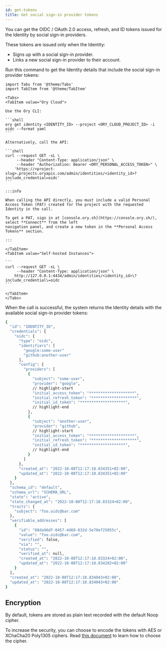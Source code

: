 ```yaml
---
id: get-tokens
title: Get social sign-in provider tokens
---
```


You can get the OIDC / OAuth 2.0 access, refresh, and ID tokens issued for the Identity by social sign-in providers.

These tokens are issued only when the Identity:

- Signs up with a social sign-in provider.
- Links a new social sign-in provider to their account.

Run this command to get the Identity details that include the social sign-in provider tokens:

````mdx-code-block
import Tabs from '@theme/Tabs'
import TabItem from '@theme/TabItem'

<Tabs>
<TabItem value="Ory Cloud">

Use the Ory CLI:

```shell
ory get identity <IDENTITY_ID> --project <ORY_CLOUD_PROJECT_ID> -i oidc --format yaml
```

Alternatively, call the API:

```shell
curl --request GET -sL \
     --header "Content-Type: application/json" \
     --header "Authorization: Bearer <ORY_PERSONAL_ACCESS_TOKEN>" \
    'https://<project-slug>.projects.oryapis.com/admin/identities/<identity_id>?include_credential=oidc'
```

:::info

When calling the API directly, you must include a valid Personal Access Token (PAT) created for the project with the requested
Identity in the call.

To get a PAT, sign in at [console.ory.sh](https://console.ory.sh/), select **Connect** from the left
navigation panel, and create a new token in the **Personal Access Tokens** section.

:::

</TabItem>
<TabItem value="Self-hosted Instances">

```
curl --request GET -sL \
     --header "Content-Type: application/json" \
    http://127.0.0.1:4434/admin/identities/<identity_id>\?include_credential\=oidc
```

</TabItem>
</Tabs>
````

When the call is successful, the system returns the Identity details with the available social sign-in provider tokens:

```sh
{
  "id": "IDENTITY_ID",
  "credentials": {
    "oidc": {
      "type": "oidc",
      "identifiers": [
        "google:some-user"
        "github:another-user"
      ],
      "config": {
        "providers": [
          {
            "subject": "some-user",
            "provider": "google",
            // highlight-start
            "initial_access_token": "********************",
            "initial_refresh_token": "********************",
            "initial_id_token": "********************",
            // highlight-end
          },
          {
            "subject": "another-user",
            "provider": "github",
            // highlight-start
            "initial_access_token": "********************",
            "initial_refresh_token": "********************",
            "initial_id_token": "********************",
            // highlight-end
          }
        ]
      },
      "created_at": "2022-10-08T12:17:18.834351+02:00",
      "updated_at": "2022-10-08T12:17:18.834351+02:00"
    }
  },
  "schema_id": "default",
  "schema_url": "SCHEMA_URL",
  "state": "active",
  "state_changed_at": "2022-10-08T12:17:18.83324+02:00",
  "traits": {
    "subject": "foo.oidc@bar.com"
  },
  "verifiable_addresses": [
    {
      "id": "88da96df-0457-4d69-832d-5e70ef25055c",
      "value": "foo.oidc@bar.com",
      "verified": false,
      "via": "",
      "status": "",
      "verified_at": null,
      "created_at": "2022-10-08T12:17:18.83324+02:00",
      "updated_at": "2022-10-08T12:17:18.834202+02:00"
    }
  ],
  "created_at": "2022-10-08T12:17:18.834043+02:00",
  "updated_at": "2022-10-08T12:17:18.834043+02:00"
}
```

## Encryption

By default, tokens are stored as plain text recorded with the default Noop cipher.

To increase the security, you can choose to encode the tokens with AES or XChaCha20 Poly1305 ciphers. Read
[this document](../../kratos/guides/select-cipher-algorithm) to learn how to choose the cipher.
